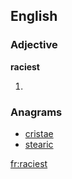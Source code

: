 ==English==

===Adjective===
'''raciest'''

# {{superlative of|[[racy]]}}

===Anagrams===
* [[cristae#English|cristae]]
* [[stearic#English|stearic]]

[[fr:raciest]]